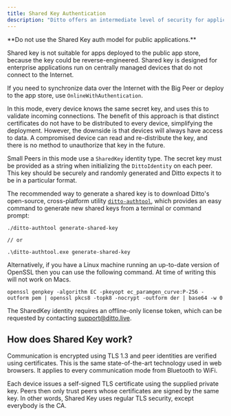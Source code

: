 ```yaml
---
title: Shared Key Authentication
description: "Ditto offers an intermediate level of security for applications where all users and devices are trusted. For example, this could be appropriate for an enterprise application run on centrally managed devices."
---
```


<Warning>
**Do not use the Shared Key auth model for public applications.**

Shared key is not suitable for apps deployed to the public app store, because the key could be reverse-engineered. Shared key is designed for enterprise applications run on centrally managed devices that do not connect to the Internet.

If you need to synchronize data over the Internet with the Big Peer or deploy to the app store, use `OnlineWithAuthentication`.
</Warning>

In this mode, every device knows the same secret key, and uses this to validate incoming connections. The benefit of this approach is that distinct certificates do not have to be distributed to every device, simplifying the deployment. However, the downside is that devices will always have access to data. A compromised device can read and re-distribute the key, and there is no method to unauthorize that key in the future.

Small Peers in this mode use a `SharedKey` identity type. The secret key must be provided as a string when initializing the `DittoIdentity` on each peer. This key should be securely and randomly generated and Ditto expects it to be in a particular format.

The recommended way to generate a shared key is to download Ditto's open-source, cross-platform utility [`ditto-authtool`](https://github.com/getditto/authtool), which provides an easy command to generate new shared keys from a terminal or command prompt:

```Text Text
./ditto-authtool generate-shared-key

// or

.\ditto-authtool.exe generate-shared-key
```

Alternatively, if you have a Linux machine running an up-to-date version of OpenSSL then you can use the following command. At time of writing this will not work on Macs.

```Text Text
openssl genpkey -algorithm EC -pkeyopt ec_paramgen_curve:P-256 -outform pem | openssl pkcs8 -topk8 -nocrypt -outform der | base64 -w 0
```

The SharedKey identity requires an offline-only license token, which can be requested by contacting [support@ditto.live](mailto:support@ditto.live).


## How does Shared Key work?

Communication is encrypted using TLS 1.3 and peer identities are verified using certificates. This is the same state-of-the-art technology used in web browsers. It applies to every communication mode from Bluetooth to WiFi.

Each device issues a self-signed TLS certificate using the supplied private key. Peers then only trust peers whose certificates are signed by the same key. In other words, Shared Key uses regular TLS security, except everybody is the CA.

